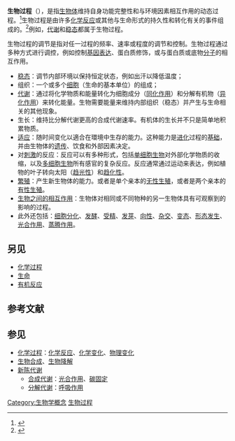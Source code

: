 '''生物过程'''（{{lang-en|biological process}}），是指[[生物|生物体]]维持自身功能完整性和与环境因素相互作用的动态过程。<ref>{{Cite book|url=https://www.worldcat.org/title/he-yi-xue-ming-ci-2018/oclc/1129675464|publisher=科学出版社|date=2018|location=北京|isbn=978-7-03-055722-3|oclc=1129675464|language=zh|last=医学名词审定委员会核医学名词审定分委员会|title=核医学名词 2018. 2018.|access-date=2020-12-11|archive-date=2020-12-21|archive-url=https://web.archive.org/web/20201221060937/https://www.worldcat.org/title/he-yi-xue-ming-ci-2018/oclc/1129675464|dead-url=no}}</ref>生物过程是由许多[[化学反应|化学反应]]或其他与生命形式的持久性和转化有关的事件组成的。<ref>{{Cite journal|title=Theoretical principles for biology: Organization|url=https://www.academia.edu/27938405/Theoretical_principles_for_biology_organization|last=Mossio|first=Matteo|last2=Montévil|first2=Maël|date=2016-10-01|journal=Progress in Biophysics and Molecular Biology|issue=1|doi=10.1016/j.pbiomolbio.2016.07.005|series=From the Century of the Genome to the Century of the Organism: New Theoretical Approaches|volume=122|pages=24–35|last3=Longo|first3=Giuseppe|access-date=2020-12-11|archive-date=2020-12-21|archive-url=https://web.archive.org/web/20201221061038/https://www.academia.edu/27938405/Theoretical_principles_for_biology_organization|dead-url=no}}</ref>例如，[[代谢|代谢]]和[[稳态|稳态]]都属于生物过程。

生物过程的调节是指对任一过程的频率、速率或程度的调节和控制。生物过程通过多种方式进行调控，例如控制[[基因表現|基因表达]]、蛋白质修饰，或与蛋白质或底物[[分子|分子]]的相互作用。

* [[稳态|稳态]]：调节内部环境以保持恒定状态，例如出汗以降低温度；
* 组织：一个或多个[[细胞|细胞]]（生命的基本单位）的组成；
* [[代谢|代谢]]：通过将化学物质和能量转化为细胞成分（[[同化作用|同化作用]]）和分解有机物（[[异化作用|异化作用]]）来转化能量。生物需要能量来维持内部组织（稳态）并产生与生命相关的其他现象。
* 生长：维持比分解代谢更高的合成代谢速率。有机体的生长并不只是简单地积累物质。
* [[適應|适应]]：随时间变化以適合在環境中生存的能力。这种能力是[[演化|进化]]过程的[[演化|基础]]，并由生物体的[[遺傳|遗传]]、饮食和外部因素决定。
* 对[[刺激_(生理学)|刺激]]的反应：反应可以有多种形式，包括[[单细胞生物|单细胞生物]]对外部化学物质的收缩，以及[[多細胞生物|多细胞生物]]所有感官的复杂反应。反应通常通过运动来表达，例如植物的叶子转向太阳（[[向光性|趋光性]]）和[[趨化性|趋化性]]。
* [[繁殖|繁殖]]：产生新生物体的能力。或者是单个亲本的[[无性生殖|无性生殖]]，或者是两个亲本的[[有性生殖|有性生殖]]。
* [[种间关系|生物之间的相互作用]]：生物体对相同或不同物种的另一生物体具有可观察到的影响的过程。
* 此外还包括：[[细胞分化|细胞分化]]、[[发酵|发酵]]、[[受精|受精]]、[[发芽|发芽]]、[[向性|向性]]、[[雜交種|杂交]]、[[变态_(生物)|变态]]、[[形态发生|形态发生]]、[[光合作用|光合作用]]、[[蒸腾作用|蒸腾作用]]。

== 另见 ==

* [[化学过程|化学过程]]
* [[生命|生命]]
* [[有机反应|有机反应]]

== 参考文献 ==
{{Reflist}}

== 参见 ==
{{Portal|生物学}}
* [[化学过程|化学过程]]：[[化学反应|化学反应]]、[[化学变化|化学变化]]、[[物理变化|物理变化]]
* [[生物合成|生物合成]]、[[生物降解|生物降解]]
* [[新陈代谢|新陈代谢]]
** [[合成代谢|合成代谢]]：[[光合作用|光合作用]]、[[碳固定|碳固定]]
** [[分解代谢|分解代谢]]：[[呼吸作用|呼吸作用]]

[[Category:生物学概念|Category:生物学概念]]
[[Category:生物过程|]]